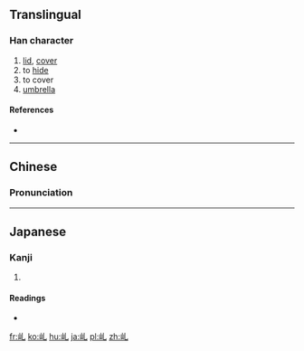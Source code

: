 ==Translingual==

===Han character===
{{Han char|rn=46|rad=山|as=01|sn=4|four=|canj=山山 (UU), XXX山日 (XXXUA)|ids=⿰[[山]][[乚]]}}

# [[lid]], [[cover]]
# to [[hide]]
# to cover
# [[umbrella]]

====References====
* {{Han ref|kx=0307.021|dkj=00175|hdz=10760.010|uh=4E62|ud=20066}}

----

==Chinese==
{{zh-hanzi-box|[[乢]]}}

===Pronunciation===
{{zh-pron
|m=gài
|c=
|mc=
|oc=
|ma=
|cat=n,v
}}

----

==Japanese==

===Kanji===
{{ja-kanji|grade=|rs=山01}}

# {{defn|lang=ja|sort=山01}}

====Readings====
* {{ja-readings|on=[[がい]] (gai)|kun=[[かさ]] (kasa), [[ふた]] (futa), [[おおう]] (oou)}}

[[fr:乢]]
[[ko:乢]]
[[hu:乢]]
[[ja:乢]]
[[pl:乢]]
[[zh:乢]]